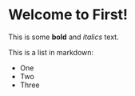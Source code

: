 # Welcome to First!

This is some **bold** and _italics_ text.

This is a list in markdown:

- One
- Two
- Three
